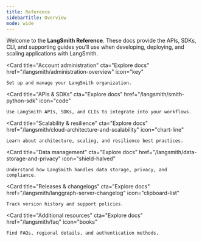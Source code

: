 ```yaml
---
title: Reference
sidebarTitle: Overview
mode: wide
---
```


Welcome to the **LangSmith Reference**. These docs provide the APIs, SDKs, CLI, and supporting guides you’ll use when developing, deploying, and scaling applications with LangSmith.

<Columns cols={3}>

  <Card
    title="Account administration"
    cta="Explore docs"
    href="/langsmith/administration-overview"
    icon="key"
  >
    Set up and manage your LangSmith organization.
  </Card>

  <Card
    title="APIs & SDKs"
    cta="Explore docs"
    href="/langsmith/smith-python-sdk"
    icon="code"
  >
    Use LangSmith APIs, SDKs, and CLIs to integrate into your workflows.
  </Card>

  <Card
    title="Scalability & resilience"
    cta="Explore docs"
    href="/langsmith/cloud-architecture-and-scalability"
    icon="chart-line"
  >
    Learn about architecture, scaling, and resilience best practices.
  </Card>

  <Card
    title="Data management"
    cta="Explore docs"
    href="/langsmith/data-storage-and-privacy"
    icon="shield-halved"
  >
    Understand how LangSmith handles data storage, privacy, and compliance.
  </Card>

  <Card
    title="Releases & changelogs"
    cta="Explore docs"
    href="/langsmith/langgraph-server-changelog"
    icon="clipboard-list"
  >
    Track version history and support policies.
  </Card>

  <Card
    title="Additional resources"
    cta="Explore docs"
    href="/langsmith/faq"
    icon="books"
  >
    Find FAQs, regional details, and authentication methods.
  </Card>

</Columns>
